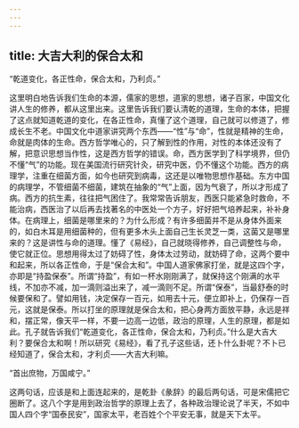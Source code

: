 ```yaml
---
---
---
```

title: 大吉大利的保合太和
---




“乾道变化，各正性命，保合太和，乃利贞。”

这里明白地告诉我们生命的本源，儒家的思想，道家的思想，诸子百家，中国文化讲人生的修养，都从这里出来。这里告诉我们要认清乾的道理，生命的本体，把握了这点就知道乾道的变化，在各正性命，真懂了这个道理，自己就可以修道了，修成长生不老。中国文化中道家讲究两个东西——“性”与“命”，性就是精神的生命，命就是肉体的生命。西方哲学唯心的，只了解到性的作用，对性的本体还没有了解，把意识思想当作性，这是西方哲学的错误。命，西方医学到了科学境界，但仍不懂“气”的功能。现在美国流行研究针灸，研究中医，仍不懂这个功能。西方的病理学，注重在细菌方面，如今也研究到病毒，这还是以唯物思想作基础。东方中国的病理学，不管细菌不细菌，建筑在抽象的“气”上面，因为气衰了，所以才形成了病。西方的抗生素，往往把气困住了。我常常告诉朋友，西医只能紧急时救命，不能治病，西医治了以后再去找著名的中医处一个方子，好好把气培养起来，补补身体。在病理上，细菌是哪里来的？为什么形成？有许多细菌并不是从身体外面来的，如白木耳是用细菌种的，但有更多木头上面自己生长灵芝一类，这菌又是哪里来的？这是讲性与命的道理。懂了《易经》，自己就晓得修养，自己调整性与命，使它就正位。思想用得太过了妨碍了性，身体太过劳动，就妨碍了命，这两个要中和起来，所以各正性命，于是“保合太和”。中国人道家佛家打坐，就是这四个字，亦即是“持盈保泰”。所谓“持盈”，有如一杯水刚刚满了，就保持这个刚满的水平线，不加亦不减，加一滴则溢出来了，减一滴则不足。所谓“保泰”，当最舒泰的时候要保和了。譬如用钱，决定保存一百元，如用去十元，便立即补上，仍保存一百元，这就是保泰。所以打坐的原理就是保合太和，把心身两方面放平静，永远是祥和，摆正常，像天平一样，不要一边高一边低，政治的原理，人生的原理，都是如此。孔子就告诉我们“乾道变化，各正性命，保合太和，乃利贞。”什么是大吉大利？要保合太和啊！所以研究《易经》，看了孔子这些话，还卜什么卦呢？不卜已经知道了，保合太和，才利贞——大吉大利嘛。

“首出庶物，万国咸宁。”

这两句话，应该是和上面连起来的，是乾卦《彖辞》的最后两句话，可是宋儒把它圈断了。这八个字是用到政治哲学的原理上去了，各种政治理论说了半天，不如中国人四个字“国泰民安”，国家太平，老百姓个个平安无事，就是天下太平。